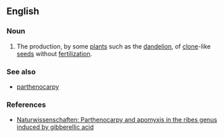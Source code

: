 ==English==

===Noun===
{{en-noun|-}}

# The production, by some [[plant]]s such as the [[dandelion]], of [[clone]]-like [[seed]]s without [[fertilization]].

===See also===
*[[parthenocarpy]]

===References===
*[http://www.springerlink.com/index/U814P48377U63V25.pdf Naturwissenschaften: Parthenocarpy and apomyxis in the ribes genus induced by gibberellic acid]